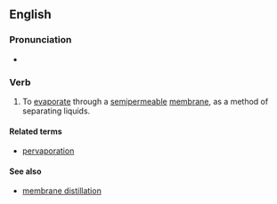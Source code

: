 ==English==

===Pronunciation===
* {{IPA|en|/pɜːvapəɹeɪt/}}

===Verb===
{{en-verb|pervaporat}}

# {{lb|en|physical chemistry}} To [[evaporate]] through a [[semipermeable]] [[membrane]], as a method of separating liquids.

====Related terms====
* [[pervaporation]]

====See also====
* [[membrane distillation]]